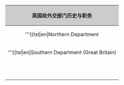 {| border="1" cellpadding="5" cellspacing="0" class="collapsible collapsed"
! colspan="10" align="center" style="background:#cccccc;" | '''英国政外交部门历史与职务'''
|-
| colspan="2" align="center" | '''{{tsl|en|Northern Department||Northern Department}}''' <br />1660–1782 <br /><small>{{tsl|en|Secretary of State for the Northern Department||Secretaries}}<br />[[Under-secretary of state for the Northern department|Undersecretaries]]</small>
| colspan="7" align="center" | '''[[英國外交及聯邦事務部|外交部]]'''<br /> 1782–1968 <br /><small>[[外交及聯邦事務大臣|外交大臣]]<br />{{tsl|en|Minister of State for Foreign Affairs||Ministers}}<br />{{tsl|en|Parliamentary Under-Secretary of State for Foreign Affairs||Undersecretaries}}</small>
| rowspan="4" align="center" | '''[[英國外交及聯邦事務部|外交及聯邦事務部]]''' <br />1968–現在<br /><small>[[外交及聯邦事務大臣]]<br />{{tsl|en|Minister of State for Foreign Affairs||Ministers}}<br />{{tsl|en|Parliamentary Under-Secretary of State for Foreign Affairs||Undersecretaries}}</small>
|-
| rowspan="2" colspan="1" align="center" | '''{{tsl|en|Southern Department (Great Britain)||Southern Department}}''' <br />1660–1768 <br /><small>{{tsl|en|Secretary of State for the Southern Department||Secretaries}}<br />[[Under-secretary of state for the Southern Department|Undersecretaries]]</small>
| rowspan="1" align="center" | '''[[殖民地部]]''' <br />1768–1782 <br /><small>{{tsl|en|Secretary of State for the Colonies||Secretaries}}<br />{{tsl|en|Under-Secretary of State for the Colonies||Undersecretaries}}</small>
| rowspan="2" align="center" | '''[[英國內政部|內政部]]''' <br />1782–1794 <br /><small>[[內政大臣 (英國)|內政大臣]]<br />{{tsl|en|Under-Secretary of State for the Home Department||Undersecretaries}}</small>
| rowspan="2" align="center" | '''[[英國陸軍部|陸軍部]]''' <br />1794–1801<br /><small>[[陸軍大臣 (英國)|陸軍大臣]]<br />{{tsl|en|Under-Secretary of State for War||Undersecretaries}}</small>
| rowspan="2" align="center" | '''[[War and Colonial Office]]''' <br />1801–1854<br /><small>[[陸軍及殖民地大臣 (英國)|陸軍及殖民地大臣]]<br />{{tsl|en|Under-Secretary of State for War and the Colonies||Undersecretaries}}</small>
| rowspan="2" align="center" | '''[[殖民地部]]''' <br />1854–1925<br /><small>{{tsl|en|Secretary of State for the Colonies||Secretaries}}<br />{{tsl|en|Under-Secretary of State for the Colonies||Undersecretaries}}</small>
| colspan="2" align="center" | '''[[殖民地部]]''' <br />1925–1966<br /><small>{{tsl|en|Secretary of State for the Colonies||Secretaries}}<br />{{tsl|en|Minister of State for the Colonies||Ministers}}<br />{{tsl|en|Under-Secretary of State for the Colonies||Undersecretaries}}</small>
| rowspan="3" align="center" | '''{{tsl|en|Secretary of State for Commonwealth Affairs||Commonwealth Office}}''' <br />1966–1968 <br /><small>{{tsl|en|Secretary of State for Commonwealth Affairs||Secretaries}}<br />{{tsl|en|Minister of State for Commonwealth Affairs||Ministers}}<br />{{tsl|en|Under-Secretary of State for Commonwealth Affairs||Undersecretaries}}</small>
|-
| rowspan="1" align="center" | '''{{tsl|en|Southern Department (Great Britain)||Southern Department}}''' <br />1768–1782 <br /><small>{{tsl|en|Secretary of State for the Southern Department||Secretaries}}<br />[[under-secretary of state for the southern department|Undersecretaries]]</small>
| colspan="1" align="center" | '''{{tsl|en|Secretary of State for Dominion Affairs||Dominions Office}}'''<br />1925–1947 <br /><small>{{tsl|en|Secretary of State for Dominion Affairs||Secretaries}}<br />{{tsl|en|Under-Secretary of State for Dominion Affairs||Undersecretaries}}</small>
| rowspan="2" colspan="1" align="center" | '''{{tsl|en|Secretary of State for Commonwealth Relations||Commonwealth Relations Office}}'''<br />1947–1966 <br /><small>{{tsl|en|Secretary of State for Commonwealth Relations||Secretaries}}<br />{{tsl|en|Minister of State for Commonwealth Relations||Ministers}}<br />{{tsl|en|Under-Secretary of State for Commonwealth Relations||Undersecretaries}}</small>
|-
| colspan="5" align="center" style="color:white;" | .
| align="center" | '''[[印度事务部]]''' <br />1858–1937 <br /><small>[[印度事务大臣]]<br />{{tsl|en|Under-Secretary of State for India||Undersecretaries}}</small>
| align="center" | '''India Office'''<br>and<br>'''{{tsl|en|Burma Office||Burma Office}}''' <br />1937–1947 <br /><small>[[印度事务大臣]]<br />{{tsl|en|Under-Secretary of State for India||Undersecretaries}}</small>
|}